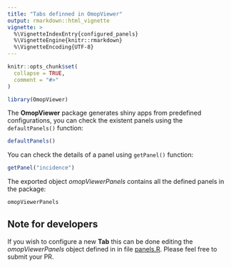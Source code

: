 ```yaml
---
title: "Tabs definned in OmopViewer"
output: rmarkdown::html_vignette
vignette: >
  %\VignetteIndexEntry{configured_panels}
  %\VignetteEngine{knitr::rmarkdown}
  %\VignetteEncoding{UTF-8}
---
```


```r
knitr::opts_chunk$set(
  collapse = TRUE,
  comment = "#>"
)
```

```r
library(OmopViewer)
```

The **OmopViewer** package generates shiny apps from predefined configurations, you can check the existent panels using the `defaultPanels()` function:

```r
defaultPanels()
```

You can check the details of a panel using `getPanel()` function:

```r
getPanel("incidence")
```

The exported object *omopViewerPanels* contains all the defined panels in the package:

```r
omopViewerPanels
```

## Note for developers

If you wish to configure a new **Tab** this can be done editing the *omopViewerPanels* object defined in in file [panels.R](https://github.com/OHDSI/omopViewer/blob/main/data-raw/panels.R). Please feel free to submit your PR.
